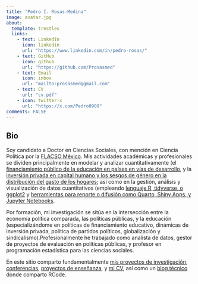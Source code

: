 ```yaml
---
title: "Pedro I. Rosas-Medina"
image: avatar.jpg
about:
  template: trestles
  links:
    - text: LinkedIn
      icon: linkedin
      url: "https://www.linkedin.com/in/pedro-rosas/"
    - text: GitHub
      icon: github
      url: "https://github.com/Prosasmed"
    - text: Email
      icon: inbox
      url: "mailto:prosasmed@gmail.com"
    - text: CV
      url: "cv.pdf"
    - icon: twitter-x
      url: "https://x.com/Pedro0909"
comments: FALSE
---
```

::: {.column-page}

## Bio

Soy candidato a Doctor en Ciencias Sociales, con mención en Ciencia Política por la [FLACSO México](https://www.flacso.edu.mx). Mis actividades académicas y profesionales se dividen principalmente en modelar y analizar cuantitativamente 
(el [financiamiento público de la educación en países en vías de desarrollo](https://github.com/Prosasmed/tesis_flacso.git), y la 
[inversión privada en capital humano y los sesgos de género en la distribución del gasto de los hogares](https://github.com/Prosasmed/gasto_eduprivado_M-xico.git); así como en la gestión, análisis y visualización de datos cuantitativos (empleando
[lenguaje R, tidyverse, o ggplot2](blog.html) y
[herramientas para reporte o difusión como Quarto, Shiny Apps, y Jupyter Notebooks](https://prosasmed.github.io/usaer_dashboard/).

Por formación, mi investigación se sitúa en la intersección entre la economía política comparada, las políticas públicas, y la educación (especializándome en políticas de financiamiento educativo, dinámicas de inversión privada, política de partidos políticos, globalización y sindicalismo).Profesionalmente he trabajado como analista de datos, gestor de proyectos de evaluación en políticas públicas, y profesor en programación estadística para las ciencias sociales.

En este sitio comparto fundamentalmente [mis proyectos de investigación](papers), [conferencias](talks), [proyectos de enseñanza](teaching), y [mi CV](cv.pdf), así como un [blog técnico](blog.html) donde comparto RCode.
:::